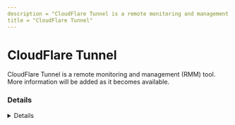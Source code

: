 ---
description = "CloudFlare Tunnel is a remote monitoring and management (RMM) tool. More information will be added as it becomes available."
title = "CloudFlare Tunnel"
---



# CloudFlare Tunnel

CloudFlare Tunnel is a remote monitoring and management (RMM) tool. More information will be added as it becomes available.

### Details
<Details author={""}
         category={""}
         created={""}
         website={""}
         lastModified={"2024-02-07"}
         privileges={""}
         free={ false }
         verification={ false }
/>

#### Installation Paths
<Card code={ ["cloudflared.exe"] }/>





### Forensic Artifacts




#### Network Artifacts
<EuiSpacer size="xl"/>
<NetworkArtifactsTable data={ [{"Description": "Known remote domains", "Domains": ["cloudflare.com/products/tunnel/"], "Ports": []}] }/>




### Detections
- Detects potential network activity of CloudFlare Tunnel RMM tool
  - [Sigma Rule](https://github.com/magicsword-io/LOLRMM/blob/main/detections/sigma/cloudflare_tunnel_network_sigma.yml)
- Detects potential processes activity of CloudFlare Tunnel RMM tool
  - [Sigma Rule](https://github.com/magicsword-io/LOLRMM/blob/main/detections/sigma/cloudflare_tunnel_processes_sigma.yml)

### References
- [cloudflare.com/products/tunnel/](cloudflare.com/products/tunnel/)

